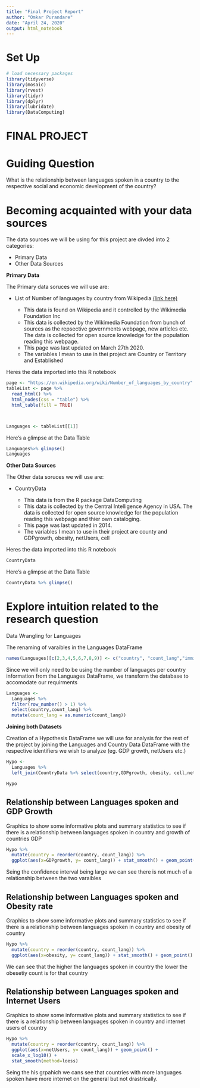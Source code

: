 ```yaml
---
title: "Final Project Report"
author: "Omkar Purandare"
date: "April 24, 2020"
output: html_notebook
---
```


# Set Up

```r
# load necessary packages
library(tidyverse)
library(mosaic)
library(rvest)
library(tidyr)
library(dplyr)
library(lubridate)
library(DataComputing)
```

# FINAL PROJECT

# Guiding Question

What is the relationship between languages spoken in a country to the respective social and economic development of the country?


# Becoming acquainted with your data sources

The data sources we will be using for this project are divded into 2 categories:

* Primary Data
* Other Data Sources

**Primary Data**

The Primary data soruces we will use are:

* List of Number of languages by country from Wikipedia [(link here)](https://en.wikipedia.org/wiki/Number_of_languages_by_country)

  + This data is found on Wikipedia and it controlled by the Wikimedia Foundation Inc  
  + This data is collected by the Wikimedia Foundation from bunch of sources as the repsective governments webpage, new articles etc. The data is collected for open source knowledge for the population reading this webpage.  
  + This page was last updated on March 27th 2020.
  + The variables I mean to use in thei project are Country or Territory and Established

Heres the data imported into this R notebook

```r
page <- "https://en.wikipedia.org/wiki/Number_of_languages_by_country"
tableList <- page %>%
  read_html() %>%
  html_nodes(css = "table") %>%
  html_table(fill = TRUE)



Languages <- tableList[[1]]
```

Here's a glimpse at the Data Table
```r
Languages%>% glimpse()
Languages
```


**Other Data Sources**

The Other data soruces we will use are:

* CountryData

  + This data is from the R package DataComputing
  + This data is collected by the Central Intelligence Agency in USA. The data is collected for open source knowledge for the population reading this webpage and thier own cataloging.
  + This page was last updated in 2014.
  + The variables I mean to use in their project are county and GDPgrowth, obesity, netUsers, cell
  
Heres the data imported into this R notebook

```r
CountryData
```

Here's a glimpse at the Data Table
```r
CountryData %>% glimpse()
```

# Explore intuition related to the research question

Data Wrangling for Languages 

The renaming of varaibles in the Languages DataFrame

```r
names(Languages)[c(2,3,4,5,6,7,8,9)] <- c("country", "count_lang","immigrant","total","percent","t", "mean", "median")
```

Since we will only need to be using the number of languages per country information from the Languages DataFrame, we transform the database to accomodate our requirments

```r
Languages <-
  Languages %>%
  filter(row_number() > 1) %>%
  select(country,count_lang) %>%
  mutate(count_lang = as.numeric(count_lang))
```

**Joining both Datasets** 

Creation of a Hypothesis DataFrame we will use for analysis for the rest of the project by joining the Languages and Country Data DataFrame with the respective identifiers we wish to analyze (eg. GDP growth, netUsers etc.)

```r
Hypo <-
  Languages %>%
  left_join(CountryData %>% select(country,GDPgrowth, obesity, cell,netUsers), by = c("country" = "country"))

Hypo
```

## Relationship between Languages spoken and GDP Growth

Graphics to show some informative plots and summary statistics to see if there is a relationship between languages spoken in country and growth of countries GDP
```r
Hypo %>%
  mutate(country = reorder(country, count_lang)) %>%
  ggplot(aes(x=GDPgrowth, y= count_lang)) + stat_smooth() + geom_point()
```

Seing the confidence interval being large we can see there is not much of a relationship between the two varaibles  

## Relationship between Languages spoken and Obesity rate

Graphics to show some informative plots and summary statistics to see if there is a relationship between languages spoken in country and obesity of country
```r
Hypo %>%
  mutate(country = reorder(country, count_lang)) %>%
  ggplot(aes(x=obesity, y= count_lang)) + stat_smooth() + geom_point()
```

We can see that the higher the languages spoken in country the lower the obesetiy count is for that country 

## Relationship between Languages spoken and Internet Users

Graphics to show some informative plots and summary statistics to see if there is a relationship between languages spoken in country and internet users of country
```r
Hypo %>%
  mutate(country = reorder(country, count_lang)) %>%
  ggplot(aes(x=netUsers, y= count_lang)) + geom_point() +
  scale_x_log10() +
  stat_smooth(method=loess) 
```

Seing the his grpahich we cans see that countries with more languages spoken have more internet on the general but not drastrically.

